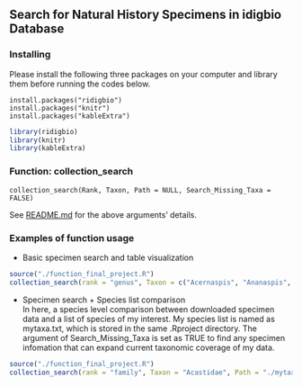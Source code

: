Search for Natural History Specimens in idigbio Database   
-------------------------------------------------------------------------------------------------------------     

### Installing
Please install the following three packages on your computer and library them before running the codes below.   
```
install.packages("ridigbio")
install.packages("knitr")
install.packages("kableExtra")
```   
```r
library(ridigbio)
library(knitr)
library(kableExtra)
```   


### Function: collection_search   
```
collection_search(Rank, Taxon, Path = NULL, Search_Missing_Taxa = FALSE)
```   
See [README.md](https://github.com/NamikoMachida/Final_Project/blob/Namiko/README.md) for the above arguments' details.   


### Examples of function usage   
* Basic specimen search and table visualization   
```r
source("./function_final_project.R")
collection_search(rank = "genus", Taxon = c("Acernaspis", "Ananaspis", "Kainops"))
```   



* Specimen search + Species list comparison  
In here, a species level comparison between downloaded specimen data and a list of species of my interest. My species list is named as mytaxa.txt, which is stored in the same .Rproject directory. The argument of Search_Missing_Taxa is set as TRUE to find any specimen infomation that can expand current taxonomic coverage of my data.   
```r
source("./function_final_project.R")
collection_search(rank = "family", Taxon = "Acastidae", Path = "./mytaxa.txt", Search_Missing_Taxa = TRUE)
```   











